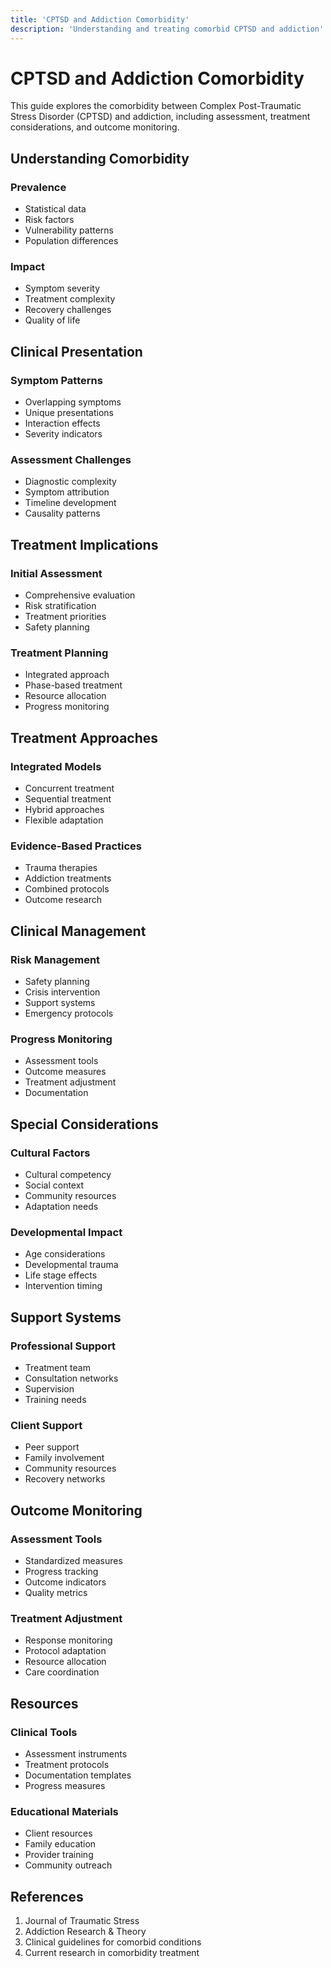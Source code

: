 ```yaml
---
title: 'CPTSD and Addiction Comorbidity'
description: 'Understanding and treating comorbid CPTSD and addiction'
---
```


# CPTSD and Addiction Comorbidity

This guide explores the comorbidity between Complex Post-Traumatic Stress Disorder (CPTSD) and addiction, including assessment, treatment considerations, and outcome monitoring.

## Understanding Comorbidity

### Prevalence

- Statistical data
- Risk factors
- Vulnerability patterns
- Population differences

### Impact

- Symptom severity
- Treatment complexity
- Recovery challenges
- Quality of life

## Clinical Presentation

### Symptom Patterns

- Overlapping symptoms
- Unique presentations
- Interaction effects
- Severity indicators

### Assessment Challenges

- Diagnostic complexity
- Symptom attribution
- Timeline development
- Causality patterns

## Treatment Implications

### Initial Assessment

- Comprehensive evaluation
- Risk stratification
- Treatment priorities
- Safety planning

### Treatment Planning

- Integrated approach
- Phase-based treatment
- Resource allocation
- Progress monitoring

## Treatment Approaches

### Integrated Models

- Concurrent treatment
- Sequential treatment
- Hybrid approaches
- Flexible adaptation

### Evidence-Based Practices

- Trauma therapies
- Addiction treatments
- Combined protocols
- Outcome research

## Clinical Management

### Risk Management

- Safety planning
- Crisis intervention
- Support systems
- Emergency protocols

### Progress Monitoring

- Assessment tools
- Outcome measures
- Treatment adjustment
- Documentation

## Special Considerations

### Cultural Factors

- Cultural competency
- Social context
- Community resources
- Adaptation needs

### Developmental Impact

- Age considerations
- Developmental trauma
- Life stage effects
- Intervention timing

## Support Systems

### Professional Support

- Treatment team
- Consultation networks
- Supervision
- Training needs

### Client Support

- Peer support
- Family involvement
- Community resources
- Recovery networks

## Outcome Monitoring

### Assessment Tools

- Standardized measures
- Progress tracking
- Outcome indicators
- Quality metrics

### Treatment Adjustment

- Response monitoring
- Protocol adaptation
- Resource allocation
- Care coordination

## Resources

### Clinical Tools

- Assessment instruments
- Treatment protocols
- Documentation templates
- Progress measures

### Educational Materials

- Client resources
- Family education
- Provider training
- Community outreach

## References

1. Journal of Traumatic Stress
2. Addiction Research & Theory
3. Clinical guidelines for comorbid conditions
4. Current research in comorbidity treatment
